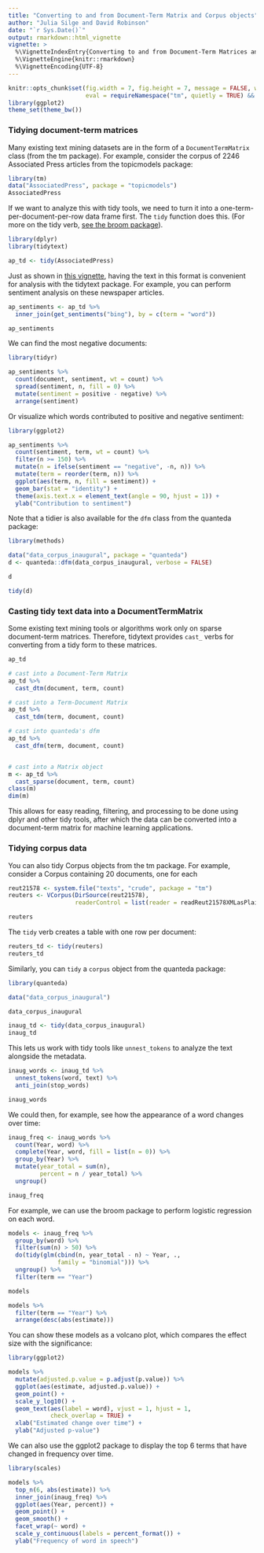 ```yaml
---
title: "Converting to and from Document-Term Matrix and Corpus objects"
author: "Julia Silge and David Robinson"
date: "`r Sys.Date()`"
output: rmarkdown::html_vignette
vignette: >
  %\VignetteIndexEntry{Converting to and from Document-Term Matrices and Corpus objects}
  %\VignetteEngine{knitr::rmarkdown}
  %\VignetteEncoding{UTF-8}
---
```


```r
knitr::opts_chunk$set(fig.width = 7, fig.height = 7, message = FALSE, warning = FALSE,
                      eval = requireNamespace("tm", quietly = TRUE) && requireNamespace("quanteda", quietly = TRUE) && requireNamespace("topicmodels", quietly = TRUE))
library(ggplot2)
theme_set(theme_bw())
```

### Tidying document-term matrices

Many existing text mining datasets are in the form of a `DocumentTermMatrix` class (from the tm package). For example, consider the corpus of 2246 Associated Press articles from the topicmodels package:

```r
library(tm)
data("AssociatedPress", package = "topicmodels")
AssociatedPress
```

If we want to analyze this with tidy tools, we need to turn it into a one-term-per-document-per-row data frame first. The `tidy` function does this. (For more on the tidy verb, [see the broom package](https://github.com/dgrtwo/broom)).

```r
library(dplyr)
library(tidytext)

ap_td <- tidy(AssociatedPress)
```

Just as shown in [this vignette](tidytext.html), having the text in this format is convenient for analysis with the tidytext package. For example, you can perform sentiment analysis on these newspaper articles.

```r
ap_sentiments <- ap_td %>%
  inner_join(get_sentiments("bing"), by = c(term = "word"))

ap_sentiments
```

We can find the most negative documents:

```r
library(tidyr)

ap_sentiments %>%
  count(document, sentiment, wt = count) %>%
  spread(sentiment, n, fill = 0) %>%
  mutate(sentiment = positive - negative) %>%
  arrange(sentiment)
```

Or visualize which words contributed to positive and negative sentiment:

```r
library(ggplot2)

ap_sentiments %>%
  count(sentiment, term, wt = count) %>%
  filter(n >= 150) %>%
  mutate(n = ifelse(sentiment == "negative", -n, n)) %>%
  mutate(term = reorder(term, n)) %>%
  ggplot(aes(term, n, fill = sentiment)) +
  geom_bar(stat = "identity") +
  theme(axis.text.x = element_text(angle = 90, hjust = 1)) +
  ylab("Contribution to sentiment")
```

Note that a tidier is also available for the `dfm` class from the quanteda package:

```r
library(methods)

data("data_corpus_inaugural", package = "quanteda")
d <- quanteda::dfm(data_corpus_inaugural, verbose = FALSE)

d

tidy(d)
```

### Casting tidy text data into a DocumentTermMatrix

Some existing text mining tools or algorithms work only on sparse document-term matrices. Therefore, tidytext provides `cast_` verbs for converting from a tidy form to these matrices.

```r
ap_td

# cast into a Document-Term Matrix
ap_td %>%
  cast_dtm(document, term, count)

# cast into a Term-Document Matrix
ap_td %>%
  cast_tdm(term, document, count)

# cast into quanteda's dfm
ap_td %>%
  cast_dfm(term, document, count)


# cast into a Matrix object
m <- ap_td %>%
  cast_sparse(document, term, count)
class(m)
dim(m)
```

This allows for easy reading, filtering, and processing to be done using dplyr and other tidy tools, after which the data can be converted into a document-term matrix for machine learning applications.

### Tidying corpus data

You can also tidy Corpus objects from the tm package. For example, consider a Corpus containing 20 documents, one for each

```r
reut21578 <- system.file("texts", "crude", package = "tm")
reuters <- VCorpus(DirSource(reut21578),
                   readerControl = list(reader = readReut21578XMLasPlain))

reuters
```

The `tidy` verb creates a table with one row per document:

```r
reuters_td <- tidy(reuters)
reuters_td
```

Similarly, you can `tidy` a `corpus` object from the quanteda package:

```r
library(quanteda)

data("data_corpus_inaugural")

data_corpus_inaugural

inaug_td <- tidy(data_corpus_inaugural)
inaug_td
```

This lets us work with tidy tools like `unnest_tokens` to analyze the text alongside the metadata.

```r
inaug_words <- inaug_td %>%
  unnest_tokens(word, text) %>%
  anti_join(stop_words)

inaug_words
```

We could then, for example, see how the appearance of a word changes over time:

```r
inaug_freq <- inaug_words %>%
  count(Year, word) %>%
  complete(Year, word, fill = list(n = 0)) %>%
  group_by(Year) %>%
  mutate(year_total = sum(n),
         percent = n / year_total) %>%
  ungroup()

inaug_freq
```

For example, we can use the broom package to perform logistic regression on each word.

```r
models <- inaug_freq %>%
  group_by(word) %>%
  filter(sum(n) > 50) %>%
  do(tidy(glm(cbind(n, year_total - n) ~ Year, .,
              family = "binomial"))) %>%
  ungroup() %>%
  filter(term == "Year")

models

models %>%
  filter(term == "Year") %>%
  arrange(desc(abs(estimate)))
```

You can show these models as a volcano plot, which compares the effect size with the significance:

```r
library(ggplot2)

models %>%
  mutate(adjusted.p.value = p.adjust(p.value)) %>%
  ggplot(aes(estimate, adjusted.p.value)) +
  geom_point() +
  scale_y_log10() +
  geom_text(aes(label = word), vjust = 1, hjust = 1,
            check_overlap = TRUE) +
  xlab("Estimated change over time") +
  ylab("Adjusted p-value")
```

We can also use the ggplot2 package to display the top 6 terms that have changed in frequency over time.

```r
library(scales)

models %>%
  top_n(6, abs(estimate)) %>%
  inner_join(inaug_freq) %>%
  ggplot(aes(Year, percent)) +
  geom_point() +
  geom_smooth() +
  facet_wrap(~ word) +
  scale_y_continuous(labels = percent_format()) +
  ylab("Frequency of word in speech")
```


